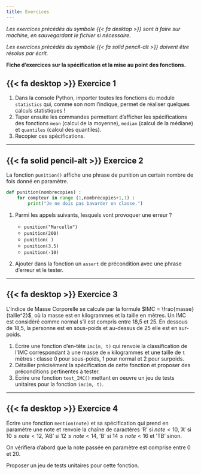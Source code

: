 ```yaml
---
title: Exercices
---
```


_Les exercices précédés du symbole {{< fa desktop >}} sont à faire sur machine, en sauvegardant le fichier si nécessaire._

_Les exercices précédés du symbole {{< fa solid pencil-alt >}} doivent être résolus par écrit._

**Fiche d'exercices sur la spécification et la mise au point des fonctions.**

## {{< fa desktop >}} Exercice 1

1. Dans la console Python, importer toutes les fonctions du module `statistics` qui, comme son nom l'indique, permet de réaliser quelques calculs statistiques !
2. Taper ensuite les commandes permettant d'afficher les spécifications des fonctions `mean` (calcul de la moyenne), `median` (calcul de la médiane) et `quantiles` (calcul des quantiles).
3. Recopier ces spécifications.

------------------------------------------------

## {{< fa solid pencil-alt >}} Exercice 2

La fonction `punition()` affiche une phrase de punition un certain nombre de fois donné en paramètre.

````py
def punition(nombrecopies) : 
    for compteur in range (1,nombrecopies+1,1) :
        print("Je ne dois pas bavarder en classe.")
````

1. Parmi les appels suivants, lesquels vont provoquer une erreur ?
    
    * `punition("Marcello")`
    * `punition(200)`
    * `punition( )`
    * `punition(3.5)`
    * `punition(-10)`

2. Ajouter dans la fonction un `assert` de précondition avec une phrase d’erreur et le tester.

----------------------------------------

## {{< fa desktop >}} Exercice 3

L’Indice de Masse Corporelle se calcule par la formule $IMC = \frac{masse}{taille^2}$, où la masse est en kilogrammes et la taille en mètres. Un IMC est considéré comme normal s’il est compris entre 18,5
et 25. En dessous de 18,5, la personne est en sous-poids et au-dessus de 25 elle est en sur-poids.

1. Écrire une fonction d’en-tête `imc(m, t)` qui renvoie la classification de l’IMC correspondant à
une masse de `m` kilogrammes et une taille de `t` mètres : classe 0 pour sous-poids, 1 pour normal et
2 pour surpoids.
2. Détailler précisément la spécification de cette fonction et proposer des préconditions pertinentes à tester.
3. Écrire une fonction `test_IMC()` mettant en oeuvre un jeu de tests unitaires pour la fonction `imc(m, t)`.

--------

## {{< fa desktop >}} Exercice 4

Écrire une fonction `mention(note)` et sa spécification qui prend en paramètre une note et renvoie la chaîne de caractères ’R’ si $note < 10$, ’A’ si $10 \leqslant note < 12$, ’AB’ si $12\leqslant note < 14$, ’B’ si $14 \leqslant note < 16$ et ’TB’ sinon.

On vérifiera d’abord que la note passée en paramètre est comprise entre 0 et 20.

Proposer un jeu de tests unitaires pour cette fonction.

